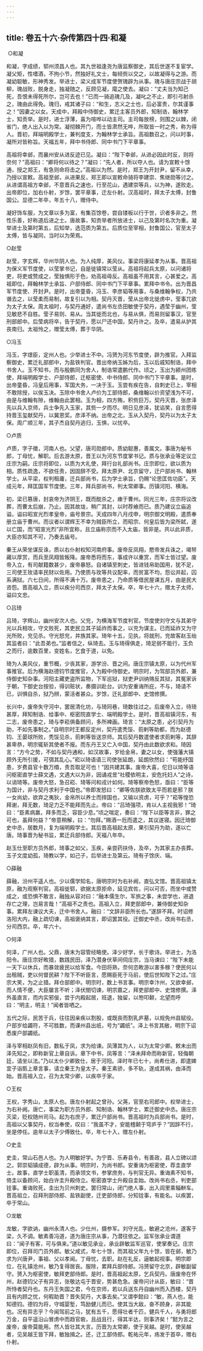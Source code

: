 ```yaml
---
---
---
```

title: 卷五十六·杂传第四十四·和凝
---

 ○和凝

和凝，字成绩，郓州须昌人也。其九世祖逢尧为唐监察御史，其后世遂不复宦学。凝父矩，性嗜酒，不拘小节，然独好礼文士，每倾赀以交之，以故凝得与之游。而凝幼聪敏，形神秀发。举进士，梁义成军节度使贺瑰辟为从事。瑰与唐庄宗战于胡柳，瑰战败，脱身走，独凝随之，反顾见凝，麾之使去。凝曰：“丈夫当为知己死，吾恨未得死所尔，岂可去也！”已而一骑追瑰几及，凝叱之不止，即引弓射杀之，瑰由此得免。瑰归，戒其诸子曰：“和生，志义之士也，后必富贵，尔其谨事之！”因妻之以女。天成中，拜殿中侍御史，累迁主客员外郎，知制诰，翰林学士，知贡举。是时，进士浮薄，喜为喧哗以动主司。主司每放榜，则围之以棘，闭省门，绝人出入以为常。凝彻棘开门，而士皆肃然无哗，所取皆一时之秀，称为得人。晋初，拜端明殿学士，兼判度支，为翰林学士承旨。高祖数召之，问以时事，凝所对皆称旨。天福五年，拜中书侍郎、同中书门下平章事。

高祖将幸邺，而襄州安从进反迹已见。凝曰：“陛下幸邺，从进必因此时反，则将奈何？”高祖曰：“卿将何以待之？”凝曰：“先人者，所以夺人也。请为宣敕十馀通，授之郑王，有急则命将击之。”高祖以为然。是时，郑王为开封尹，留不从幸，乃授以宣敕。高祖至邺，从进果反，郑王即以宣敕命骑将李建崇、焦继勋等讨之。从进谓高祖方幸邺，不意晋兵之速也，行至花山，遇建崇等兵，以为神，遂败走。出帝即位，加右仆射，岁馀，罢平章事，迁左仆射。汉高祖时，拜太子太傅，封鲁国公。显德二年卒，年五十八，赠侍中。

凝好饰车服，为文章以多为富，有集百馀卷，尝自镂板以行于世，识者多非之。然性乐善，好称道后进之士。唐故事，知贡举者所放进士，以己及第时名次为重。凝举进士及第时第五，后知举，选范质为第五。后质位至宰相，封鲁国公，官至太子太傅，皆与凝同，当时以为荣焉。

○赵莹

赵莹，字玄辉，华州华阴人也。为人纯厚，美风仪。事梁将康延孝为从事。晋高祖为保义军节度使，以莹掌书记，自是徙镇常以莹从。高祖将起兵太原，以问诸将吏，将吏或赞成之，莹独惧形于色，劝高祖毋反。高祖虽不用其言，心甚爱之。高祖即位，拜翰林学士承旨、户部侍郎、同中书门下平章事。累拜中书令。出为晋昌军节度使、开封尹。是时，出帝童昏，冯玉、李彦韬等用事，与桑维翰争权，乃共谮去之，以莹柔而易制，故复引以为相。契丹灭晋，莹从出帝北徙虏中，莹事兀欲为太子太保。周太祖时，与契丹通好，遣尚书左丞田敏使于契丹，遇莹于幽州，莹见敏悲不自胜。莹子易则、易从。当其徙而北也，与易从俱，而易则留事汉，官至刑部郎中。后莹病将卒，告于契丹，愿以尸还中国，契丹许之。及卒，遣易从护其丧南归。太祖怜之，赠莹太傅，葬于华阴。

○冯玉

冯玉，字璟臣，定州人也。少举进士不中。冯赟为河东节度使，辟为推官。入拜监察御史，累迁礼部郎中，为盐铁判官。晋出帝纳玉姊为后，玉以后戚知制诰，拜中书舍人。玉不知书，而与殷鹏同为舍人，制诰常遣鹏代作。顷之，玉出为颍州团练使，拜端明殿学士、户部侍郎，迁枢密使、中书侍郎、同中书门下平章事。是时，出帝童昏，冯皇后用事，军国大务，一决于玉。玉尝有疾在告，自刺史已上，宰相不敢除授，以俟玉决。玉除中书舍人卢价为工部侍郎，桑维翰以价资望浅为不可，由是与维翰有隙，维翰由此罢相。玉为相，四方贿，积赀巨万。契丹灭晋，张彦泽先以兵入京师，兵士争先入玉家，其赀一夕而尽。明日见彦泽，犹谄笑，自言愿得持晋玉玺献契丹，以冀恩奖。彦泽不纳。出帝之北，玉从入契丹，契丹以为太子太保。周广顺三年，其子杰自契丹逃归，玉惧，以忧卒。

○卢质

卢质，字子徵，河南人也。父望，唐司勋郎中。质幼聪惠，善属文。事唐为秘书郎，丁母忧，解职。后去游太原，晋王以为河东节度掌书记。质与张承业等定议立庄宗为嗣。庄宗将即位，以质为大礼使，拜行台礼部尚书。庄宗即位，欲以质为相。质性疏逸，不欲任责，因固辞不受。拜太原尹、北京留守，迁户部尚书、翰林学士。从平梁，权判租庸，迁兵部尚书，后为学士承旨，仍赐“论思匡佐功臣”。天成元年，拜匡国军节度使。三年，拜兵部尚书，判太常卿事。历镇河阳、横海。

初，梁已篡唐，封哀帝为济阴王，既而酖杀之，瘗于曹州。同光三年，庄宗将议改葬，而曹太后崩，乃止。因其故垅，稍广其封，以时荐飨而已。质乃建议立庙追谥，谥曰昭宣光烈孝皇帝，庙号景宗。天成四年八月戍申，明宗御文明殿，遣质奉册立庙于曹州。而议者以谓辉王不幸为贼臣所立，而昭宗、何皇后皆为梁所弑，遂以亡国，而“昭宣光烈”非所宜称，且立庙称宗而不入太庙，皆非是。共以此非质，大臣亦知其不可，乃奏去庙号。

秦王从荣坐谋反诛，质以右仆射权知河南府事。废帝反凤翔，愍帝发兵诛之，竭帑藏以厚赏，而兵至凤翔皆叛降。废帝悉将而东，事成许以重赏，而军士皆过望。废帝入立，有司献籍数甚少，废帝暴怒。自诸镇至刺史，皆进钱帛助国用，犹不足，三司使王玫请率民财以佐用。乃使质与玫等共议配率，而贫富不均，怨讼并起，囚系满狱。六七日间，所得不满十万。废帝患之，乃命质等借民屋课五月，由是民大咨怨。晋高祖入立，质以疾分司西京，拜太子太保。卒，年七十六，赠太子太师，谥曰文忠。

○吕琦

吕琦，字辉山，幽州安次人也。父兖，为横海军节度判官。节度使刘守文与其弟守光以兵相攻，守文败死，其吏民立其子延祚而事之，以兖为谋主。已而延祚又为守光所败，兖见杀。守光怒兖，并族其家。琦年十五，见执，将就刑，兖故客赵玉绐其监者曰：“此吾弟也。”监者信之，纵琦去。玉与琦得俱走，琦足弱不能行，玉负之而行，逾数百里，变姓名，乞食于道，以免。

琦为人美风仪，重节概，少丧其家，游学汾、晋之间。唐庄宗镇太原，以为代州军事推官。后为横海赵德钧节度推官，入为殿中侍御史。明宗时，为驾部员外郎，兼侍御史知杂事。河阳主藏吏盗所监物，下军巡狱，狱吏尹训纳赂反其狱，其冤家诉于朝，下御史台按验，得训赃状，奏摄训赴台。训为安重诲所庇，不与，琦请不已，训惧自杀，狱乃辨，蒙活者甚众。岁馀，迁礼部郎中、史馆修撰。

长兴中，废帝失守河中，罢居清化坊，与琦同巷，琦数往过之。后废帝入立，待琦甚厚，拜知制诰、给事中、枢密院直学士、端明殿学士。是时，晋高祖镇河东，有二志，废帝患之，琦与李崧俱备顾问，多所裨画。琦言：“太原之患，必引契丹为助，不如先事制之。”自明宗时王都反定州，契丹遣秃馁、荝剌等助都，而为赵德钧、王晏球所败，秃馁见杀，荝剌等皆送京师。其后契丹数遣使者求荝剌等，其辞甚卑恭，明宗辄斩其使者不报。而东丹王又亡入中国，契丹由此数欲求和。琦因言：“方今之势，不如与契丹通和，如汉故事，岁给金帛，妻之以女，使强藩大镇顾外无所引援，可弭其乱心。”崧以琦语语三司使张延朗，延朗欣然曰：“苟能纾国患，岁费县官十数万缗，责吾取足可也！”因共建其事。废帝大喜，佗日以琦等语问枢密直学士薛文遇，文遇大以为非，因诵戎昱“社稷依明主，安危托妇人”之诗，以诮琦等。废帝大怒，急召崧、琦等问和戎计如何。琦等察帝色怒，亟曰：“臣等为国计，非与契丹求利于中国也。”帝即发怒曰：“卿等佐朕欲致太平而若是邪？朕一女尚幼，欲弃之夷狄，金帛所以养士而捍国也，又输以资虏，可乎？”崧等惶恐拜谢，拜无数，琦足力乏不能拜而先止。帝曰：“吕琦强项，肯以人主视我邪！”琦曰：“臣素病羸，拜多而乏，容臣少息。”顷之喘定，奏曰：“陛下以臣等言非，罪之可也，虽拜何益？”帝意稍解，曰：“勿拜。”赐酒一卮而遣之，其议遂寝。因迁琦御史中丞，居数月，复为端明殿学士。其后晋高祖起太原，果引契丹为助，遂以亡唐。琦事晋为秘书监，累迁兵部侍郎。天福八年卒。

赵玉仕至职方员外郎，琦事之如父，玉疾，亲尝药扶侍，及卒，为其家主办丧葬。玉子文度幼孤，琦教以学，如己子，后举进士及第云。琦有子馀庆、端。

○薛融

薛融，汾州平遥人也。少以儒学知名，唐明宗时为右补阙，直弘文馆。晋高祖镇太原，融为观察判官。高祖徙郓，欲据太原拒命，延见宾佐，问以可否，而坐中或赞成之，或恐惧不敢言，融独从容对曰：“融本儒生尔，军旅之事，未尝学也，进退存亡之理，岂易言哉！”高祖不之责也。高祖入立，拜吏部郎中，兼侍御史知杂事。累拜左谏议大夫，迁中书舍人。融曰：“文辞非臣所长也。”遂辞不拜。时诏修洛阳大内，融上疏切谏，高祖褒纳其言，即诏罢其役。迁御史中丞，改尚书右丞，分司西京。卒，年六十。

○何泽

何泽，广州人也。父鼎，唐末为容管经略使。泽少好学，长于歌诗。举进士，为洛阳令。唐庄宗好畋猎，数践民田，泽乃潜身伏草间伺庄宗，当马谏曰：“陛下未能一天下以休兵，而暴敛疲民以给军食。今田将熟，奈何恣畋游以害多稼？使民何以出租贼，吏以何督民耕？陛下不听臣言，愿赐臣死于马前，使后世知陛下之过。”庄宗大笑，为之止猎。拜仓部郎中。明宗时，数上书言事。明宗幸汴州，又欲幸邺，而人情不便，大臣屡言不听；泽伏閤切谏，明宗嘉之，拜吏部郎中、史馆修撰。泽外虽直言，而内实邪佞，尝于内殿起居，班退，独留，以笏叩颡，北望而呼曰：“明主，明主！”闻者皆哂之。

五代之际，民苦于兵，往往因亲疾以割股，或既丧而割乳庐墓，以规免州县赋役。户部岁给蠲符，不可胜数，而课州县出纸，号为“蠲纸”。泽上书言其敝，明宗下诏悉废户部蠲纸。

泽与宰相赵凤有旧，数私于凤，求为给谏。凤薄其为人，以为太常少卿。敕未出而泽先知之，即称新官上章自诉。章下中书，凤等言：“泽未拜命而称新官，轻侮朝廷，请坐以法。”乃以太仆少卿致仕，居于河阳。泽时年已七十，尚希仕进，即遣婢宜子诣匦上章言事，请立秦王为皇太子。秦王素骄，多不轨，遂成其祸，由泽而始。晋高祖入立，召为太常少卿，以疾卒于家。

○王权

王权，字秀山，太原人也。唐左仆射起之曾孙。父荛，官至右司郎中。权举进士，为右补阙。唐亡，事梁为职方员外郎、知制诰、翰林学士，累迁御史中丞。唐庄宗灭梁，贬权随州司马。起为右庶子，累迁户部尚书。晋高祖时为兵部尚书。是时，高祖以父事契丹，权当奉使，叹曰：“我虽不才，安能稽颡于穹庐乎？”因辞不行，坐是停任。逾年以太子少傅致仕。卒，年七十入，赠左仆射。

○史圭

史圭，常山石邑人也。为人明敏好学。为宁晋、乐寿县令，有善政，县人立碑以颂之。郭崇韬镇成德，辟为从事。明宗时，为尚书郎。安重诲为枢密使，荐圭直学士。故事，直学士职虽清，而承领文书，参掌庶务，与判官无异。重诲素不知书，倚圭以备顾问，始白许圭升殿侍立。枢密直学士升殿自圭始。改尚书右丞，判吏部铨事。重诲败死，圭出为贝州刺史。罢归常山，闭门绝人事，出入闾里乘辎軿车。晋高祖立，召拜刑部侍郎、盐铁副使，迁吏部侍郎，分知铨事，有能名。以疾罢，卒于常山。

○龙敏

龙敏，字欲讷，幽州永清人也。少仕州，摄参军。刘守光乱，敏避之沧州，遂客于梁，久不调。敏素善冯道，道为唐庄宗从事，乃潜往依之。监军张承业谓道曰：“闻子有客，可与俱来。”道以敏见承业，承业辟敏监军巡官，使掌奏记。庄宗即位，召拜司门员外郎。敏父咸式，年七十馀，而其祖父年九十馀，皆在邺，敏乃求为兴唐尹，事祖、父以孝闻。丁母忧，去职。赵在礼反，逼敏起视事。明宗即位，在礼镇沧州，敏乃复得居丧。服除，累拜兵部侍郎。冯赟留守北京，辟敏副留守。赟入为枢密使，敏拜吏部侍郎。是时，晋高祖起太原，乞兵契丹。唐废帝在怀州，赵德钧父子有异志，张敬达屯于晋安，势甚危急。废帝问计从臣，敏曰：“晋所恃者契丹也。东丹王失国之君，今在京师，若以兵送东丹自幽州而入西楼，契丹且有内顾之忧，何暇助晋？晋失契丹，大事去矣。”又谓李懿曰：“敏，燕人也，能知德钧。德钧为将，守城婴堑，笃励健儿而已。使其当大敌，奋不顾身，非其能也。况有异志乎？今闻驾前之马，犹有五千，愿得壮者千匹，健兵千人，与勇将郎万金，自平遥沿山冒虏中而趋官砦，且战且行，得其半达，则事济矣！”懿为言之废帝，废帝莫能用。然人皆壮其大言。历晋为太常卿，使于吴越。是时，使吴越者，见吴越王皆下拜，敏独揖之。还，迁工部侍郎。乾祐元年，疡发于首卒，赠右仆射。

